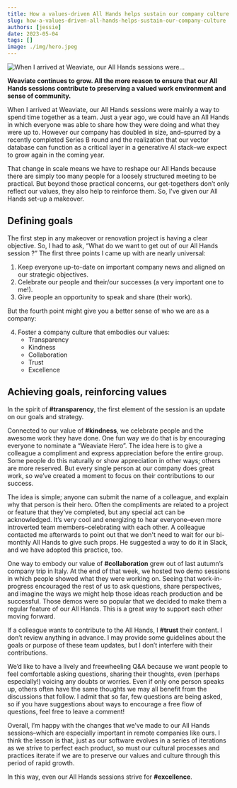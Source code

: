 ```yaml
---
title: How a values-driven All Hands helps sustain our company culture
slug: how-a-values-driven-all-hands-helps-sustain-our-company-culture
authors: [jessie]
date: 2023-05-04
tags: []
image: ./img/hero.jpeg
---
```

![When I arrived at Weaviate, our All Hands sessions were...](./img/hero.jpeg)

<!-- truncate -->

**Weaviate continues to grow. All the more reason to ensure that our All Hands sessions contribute to preserving a valued work environment and sense of community.**

When I arrived at Weaviate, our All Hands sessions were mainly a way to spend time together as a team. Just a year ago, we could have an All Hands in which everyone was able to share how they were doing and what they were up to. However our company has doubled in size, and–spurred by a recently completed Series B round and the realization that our vector database can function as a critical layer in a generative AI stack–we expect to grow again in the coming year.

That change in scale means we have to reshape our All Hands because there are simply too many people for a loosely structured meeting to be practical. But beyond those practical concerns, our get-togethers don’t only reflect our values, they also help to reinforce them.
So, I’ve given our All Hands set-up a makeover.

## Defining goals

The first step in any makeover or renovation project is having a clear objective. So, I had to ask, “What do we want to get out of our All Hands session ?” The first three points I came up with are nearly universal:
1. Keep everyone up-to-date on important company news and aligned on our strategic objectives.
2. Celebrate our people and their/our successes (a very important one to me!).
3. Give people an opportunity to speak and share (their work).

But the fourth point might give you a better sense of who we are as a company:

4. Foster a company culture that embodies our values:
    * Transparency
    * Kindness
    * Collaboration
    * Trust
    * Excellence

## Achieving goals, reinforcing values

In the spirit of **#transparency**, the first element of the session is an update on our goals and strategy.

Connected to our value of **#kindness**, we celebrate people and the awesome work they have done. One fun way we do that is by encouraging everyone to nominate a “Weaviate Hero”. The idea here is to give a colleague a compliment and express appreciation before the entire group. Some people do this naturally or show appreciation in other ways; others are more reserved. But every single person at our company does great work, so we’ve created a moment to focus on their contributions to our success.

The idea is simple; anyone can submit the name of a colleague, and explain why that person is their hero. Often the compliments are related to a project or feature that they’ve completed, but any special act can be acknowledged. It’s very cool and energizing to hear everyone–even more introverted team members–celebrating with each other. A colleague contacted me afterwards to point out that we don't need to wait for our bi-monthly All Hands to give such props. He suggested a way to do it in Slack, and we have adopted this practice, too.

One way to embody our value of **#collaboration** grew out of last autumn’s company trip in Italy. At the end of that week, we hosted two demo sessions in which people showed what they were working on. Seeing that work-in-progress encouraged the rest of us to ask questions, share perspectives, and imagine the ways we might help those ideas reach production and be successful. Those demos were so popular that we decided to make them a regular feature of our All Hands. This is a great way to support each other moving forward.

If a colleague wants to contribute to the All Hands, I **#trust** their content. I don’t review anything in advance. I may provide some guidelines about the goals or purpose of these team updates, but I don’t interfere with their contributions.

We’d like to have a lively and freewheeling Q&A because we want people to feel comfortable asking questions, sharing their thoughts, even (perhaps especially!) voicing any doubts or worries. Even if only one person speaks up, others often have the same thoughts we may all benefit from the discussions that follow. I admit that so far, few questions are being asked, so if you have suggestions about ways to encourage a free flow of questions, feel free to leave a comment!

Overall, I’m happy with the changes that we’ve made to our All Hands sessions–which are especially important in remote companies like ours. I think the lesson is that, just as our software evolves in a series of iterations as we strive to perfect each product, so must our cultural processes and practices iterate if we are to preserve our values and culture through this period of rapid growth.

In this way, even our All Hands sessions strive for **#excellence**.



<StayConnected />
